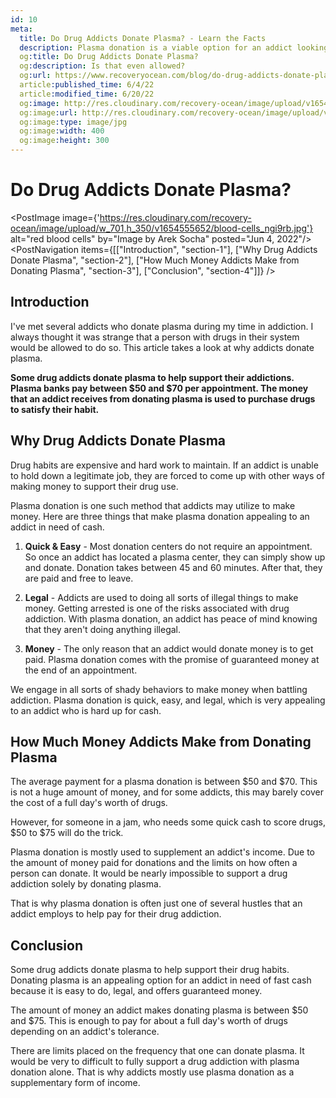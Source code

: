 ```yaml
---
id: 10
meta:
  title: Do Drug Addicts Donate Plasma? - Learn the Facts
  description: Plasma donation is a viable option for an addict looking to make some quick cash. 
  og:title: Do Drug Addicts Donate Plasma?
  og:description: Is that even allowed?
  og:url: https://www.recoveryocean.com/blog/do-drug-addicts-donate-plasma
  article:published_time: 6/4/22
  article:modified_time: 6/20/22
  og:image: http://res.cloudinary.com/recovery-ocean/image/upload/v1654555652/blood-cells_ngi9rb.jpg
  og:image:url: http://res.cloudinary.com/recovery-ocean/image/upload/v1654555652/blood-cells_ngi9rb.jpg
  og:image:type: image/jpg
  og:image:width: 400
  og:image:height: 300
---
```



# Do Drug Addicts Donate Plasma?
<PostImage image={'https://res.cloudinary.com/recovery-ocean/image/upload/w_701,h_350/v1654555652/blood-cells_ngi9rb.jpg'} alt="red blood cells" by="Image by Arek Socha" posted="Jun 4, 2022"/>
<PostNavigation items={[["Introduction", "section-1"], ["Why Drug Addicts Donate Plasma", "section-2"], ["How Much Money Addicts Make from Donating Plasma", "section-3"], ["Conclusion", "section-4"]]} />

<span id="section-1"></span>
## Introduction

I've met several addicts who donate plasma during my time in addiction. I always thought it was strange that a person with drugs in their system would be allowed to do so. This article takes a look at why addicts donate plasma.

<strong>Some drug addicts donate plasma to help support their addictions. Plasma banks pay between $50 and $70 per appointment. The money that an addict receives from donating plasma is used to purchase drugs to satisfy their habit.</strong>

<span id="section-2"></span>
## Why Drug Addicts Donate Plasma

Drug habits are expensive and hard work to maintain. If an addict is unable to hold down a legitimate job, they are forced to come up with other ways of making money to support their drug use.

Plasma donation is one such method that addicts may utilize to make money. Here are three things that make plasma donation appealing to an addict in need of cash.

1. **Quick & Easy** - Most donation centers do not require an appointment. So once an addict has located a plasma center, they can simply show up and donate. Donation takes between 45 and 60 minutes. After that, they are paid and free to leave.

2. **Legal** - Addicts are used to doing all sorts of illegal things to make money. Getting arrested is one of the risks associated with drug addiction. With plasma donation, an addict has peace of mind knowing that they aren't doing anything illegal.

3. **Money** - The only reason that an addict would donate money is to get paid. Plasma donation comes with the promise of guaranteed money at the end of an appointment. 

We engage in all sorts of shady behaviors to make money when battling addiction. Plasma donation is quick, easy, and legal, which is very appealing to an addict who is hard up for cash.

<span id="section-3"></span>
## How Much Money Addicts Make from Donating Plasma 

The average payment for a plasma donation is between $50 and $70. This is not a huge amount of money, and for some addicts, this may barely cover the cost of a full day's worth of drugs.

However, for someone in a jam, who needs some quick cash to score drugs, $50 to $75 will do the trick.

Plasma donation is mostly used to supplement an addict's income. Due to the amount of money paid for donations and the limits on how often a person can donate. It would be nearly impossible to support a drug addiction solely by donating plasma.

That is why plasma donation is often just one of several hustles that an addict employs to help pay for their drug addiction.

<span id="section-4"></span>
## Conclusion

Some drug addicts donate plasma to help support their drug habits. Donating plasma is an appealing option for an addict in need of fast cash because it is easy to do, legal, and offers guaranteed money.

The amount of money an addict makes donating plasma is between $50 and $75. This is enough to pay for about a full day's worth of drugs depending on an addict's tolerance.

There are limits placed on the frequency that one can donate plasma. It would be very to difficult to fully support a drug addiction with plasma donation alone. That is why addicts mostly use plasma donation as a supplementary form of income.